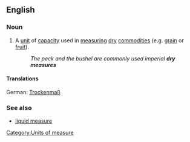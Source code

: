 ==English==

===Noun===
{{en-noun|sg=[[dry]] [[measure]]}}

# A [[unit]] of [[capacity]] used in [[measure|measuring]] [[dry]] [[commodity|commodities]] (e.g. [[grain]] or [[fruit]]).
#: ''The peck and the bushel are commonly used imperial '''dry measures'''''

====Translations====
{{trans-top|Unit of capacity for measuring dry commodities}}
German: [[Trockenmaß]] {{n}}
{{trans-mid}}
{{trans-bottom}}

===See also===
* [[liquid measure]]

[[Category:Units of measure]]